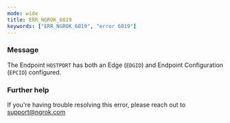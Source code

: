 ```yaml
---
mode: wide
title: ERR_NGROK_6019
keywords: ["ERR_NGROK_6019", "error 6019"]
---
```



### Message

The Endpoint `HOSTPORT` has both an Edge (`EDGID`) and Endpoint Configuration (`EPCID`) configured.

<ErrorDetails />

### Further help

If you're having trouble resolving this error, please reach out to [support@ngrok.com](mailto:support@ngrok.com?subject=Help%20with%20ERR_NGROK_6019)
